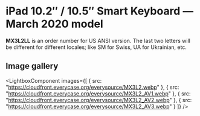 
# iPad 10.2″ / 10.5″ Smart Keyboard — March 2020 model

<Callout type='info' emoji='👉🏻'>**MX3L2LL** is an order number for US ANSI version. The last two letters will be different for different locales; like SM for Swiss, UA for Ukrainian, etc.</Callout>

## Image gallery

<LightboxComponent
    images={[
      {
        src: "https://cloudfront.everycase.org/everysource/MX3L2.webp"
      },
      {
        src: "https://cloudfront.everycase.org/everysource/MX3L2_AV1.webp"
      },
      {
        src: "https://cloudfront.everycase.org/everysource/MX3L2_AV2.webp"
      },
      {
        src: "https://cloudfront.everycase.org/everysource/MX3L2_AV3.webp"
      }
    ]}
  />
